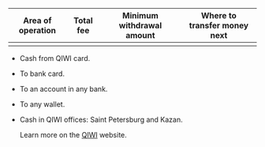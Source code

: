 
Area of operation | Total fee | Minimum withdrawal amount | Where to transfer money next
----- | ----- | ----- | -----
 <QiwiConditionsTable1/>| <QiwiConditionsTable2/>| <QiwiConditionsTable3/>|
- Cash from QIWI card.
- To bank card.
- To an account in any bank.
- To any wallet.
- Cash in QIWI offices: Saint Petersburg and Kazan.

    Learn more on the [QIWI](https://qiwi.com/) website.
